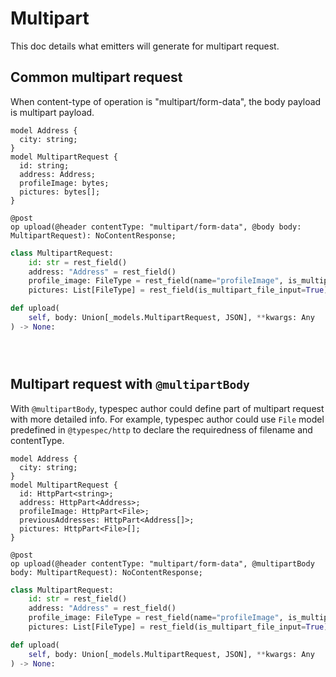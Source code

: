 
# Multipart

This doc details what emitters will generate for multipart request.

## Common multipart request 

When content-type of operation is "multipart/form-data", the body payload is multipart payload.

<Tabs>
<TabItem value="typespec" label="TypeSpec" default>

```typespec
model Address {
  city: string;
}
model MultipartRequest {
  id: string;
  address: Address;
  profileImage: bytes;
  pictures: bytes[];
}

@post
op upload(@header contentType: "multipart/form-data", @body body: MultipartRequest): NoContentResponse;
```

</TabItem>

<TabItem value="python" label="Python">

```python
class MultipartRequest:
    id: str = rest_field()
    address: "Address" = rest_field()
    profile_image: FileType = rest_field(name="profileImage", is_multipart_file_input=True)
    pictures: List[FileType] = rest_field(is_multipart_file_input=True)

def upload(
    self, body: Union[_models.MultipartRequest, JSON], **kwargs: Any
) -> None:
```

</TabItem>

<TabItem value="csharp" label="CSharp">

```csharp

```

</TabItem>

<TabItem value="typescript" label="Typescript">

```typescript

```

</TabItem>

<TabItem value="java" label="Java">

```java
```

</TabItem>
</Tabs>


## Multipart request with `@multipartBody`

With `@multipartBody`, typespec author could define part of multipart request with more detailed info. 
For example, typespec author could use `File` model predefined in `@typespec/http` to declare the requiredness of filename and 
contentType.

<Tabs>
<TabItem value="typespec" label="TypeSpec" default>

```typespec
model Address {
  city: string;
}
model MultipartRequest {
  id: HttpPart<string>;
  address: HttpPart<Address>;
  profileImage: HttpPart<File>;
  previousAddresses: HttpPart<Address[]>;
  pictures: HttpPart<File>[];
}

@post
op upload(@header contentType: "multipart/form-data", @multipartBody body: MultipartRequest): NoContentResponse;
```

</TabItem>

<TabItem value="python" label="Python">

```python
class MultipartRequest:
    id: str = rest_field()
    address: "Address" = rest_field()
    profile_image: FileType = rest_field(name="profileImage", is_multipart_file_input=True)
    pictures: List[FileType] = rest_field(is_multipart_file_input=True)

def upload(
    self, body: Union[_models.MultipartRequest, JSON], **kwargs: Any
) -> None:
```

</TabItem>

<TabItem value="csharp" label="CSharp">

```csharp

```

</TabItem>

<TabItem value="typescript" label="Typescript">

```typescript

```

</TabItem>

<TabItem value="java" label="Java">

```java
```

</TabItem>
</Tabs>
